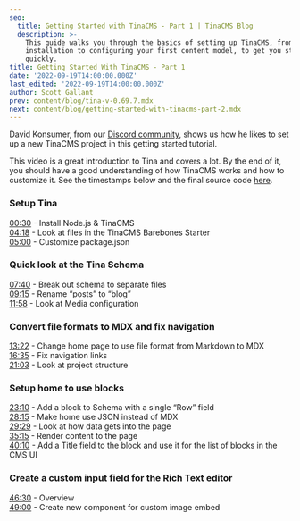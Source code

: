 ```yaml
---
seo:
  title: Getting Started with TinaCMS - Part 1 | TinaCMS Blog
  description: >-
    This guide walks you through the basics of setting up TinaCMS, from
    installation to configuring your first content model, to get you started
    quickly.
title: Getting Started With TinaCMS - Part 1
date: '2022-09-19T14:00:00.000Z'
last_edited: '2022-09-19T14:00:00.000Z'
author: Scott Gallant
prev: content/blog/tina-v-0.69.7.mdx
next: content/blog/getting-started-with-tinacms-part-2.mdx
---
```


David Konsumer, from our [Discord community](https://discord.com/invite/zumN63Ybpf), shows us how he likes to set up a new TinaCMS project in this getting started tutorial.

<Youtube embedSrc="https://www.youtube.com/embed/3MSbRzhHtX8" />

This video is a great introduction to Tina and covers a lot.  By the end of it, you should have a good understanding of how TinaCMS works and how to customize it.  See the timestamps below and the final source code [here](https://github.com/konsumer/tina-gettingstarted).

### Setup Tina

[00:30](https://www.youtube.com/watch?v=3MSbRzhHtX8\&t=30s) - Install Node.js & TinaCMS\
[04:18](https://www.youtube.com/watch?v=3MSbRzhHtX8\&t=258s) - Look at files in the TinaCMS Barebones Starter\
[05:00](https://www.youtube.com/watch?v=3MSbRzhHtX8\&t=300s) - Customize package.json

### Quick look at the Tina Schema

[07:40](https://www.youtube.com/watch?v=3MSbRzhHtX8\&t=460s) - Break out schema to separate files\
[09:15](https://www.youtube.com/watch?v=3MSbRzhHtX8\&t=555s) - Rename “posts” to “blog”\
[11:58](https://www.youtube.com/watch?v=3MSbRzhHtX8\&t=718s) - Look at Media configuration

### Convert file formats to MDX and fix navigation

[13:22](https://www.youtube.com/watch?v=3MSbRzhHtX8\&t=802s) - Change home page to use file format from  Markdown to MDX\
[16:35](https://www.youtube.com/watch?v=3MSbRzhHtX8\&t=995s) - Fix navigation links\
[21:03](https://www.youtube.com/watch?v=3MSbRzhHtX8\&t=1263s) - Look at project structure

### Setup home to use blocks

[23:10](https://www.youtube.com/watch?v=3MSbRzhHtX8\&t=1390s) - Add a block to Schema with a single “Row” field\
[28:15](https://www.youtube.com/watch?v=3MSbRzhHtX8\&t=1695s) - Make home use JSON instead of MDX\
[29:29](https://www.youtube.com/watch?v=3MSbRzhHtX8\&t=1769s) - Look at how data gets into the page\
[35:15](https://www.youtube.com/watch?v=3MSbRzhHtX8\&t=2115s) - Render content to the page\
[40:10](https://www.youtube.com/watch?v=3MSbRzhHtX8\&t=2410s) - Add a Title field to the block and use it for the list of blocks in the CMS  UI

### Create a custom input field for the Rich Text editor

[46:30](https://www.youtube.com/watch?v=3MSbRzhHtX8\&t=2790s) - Overview\
[49:00](https://www.youtube.com/watch?v=3MSbRzhHtX8\&t=2940s) - Create new component for custom image embed

